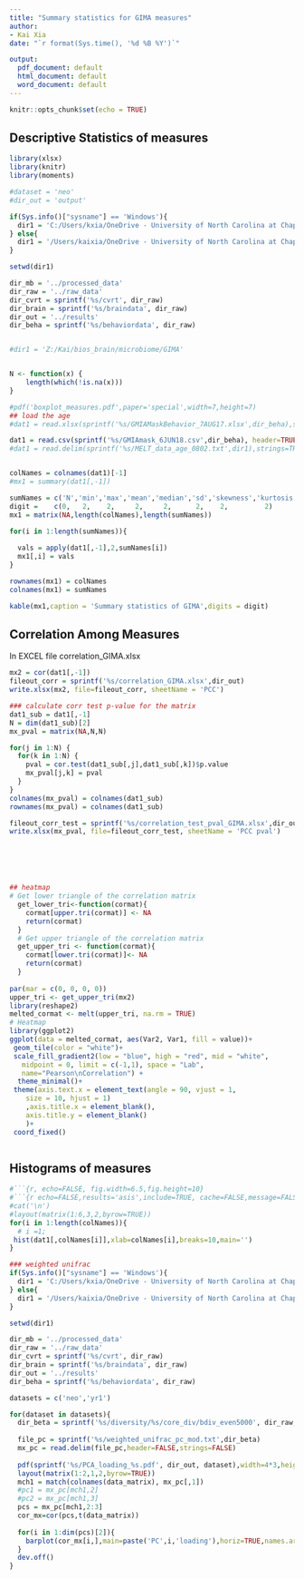 ```yaml
---
title: "Summary statistics for GIMA measures"
author:
- Kai Xia
date: "`r format(Sys.time(), '%d %B %Y')`"

output:
  pdf_document: default
  html_document: default
  word_document: default
---
```


```r
knitr::opts_chunk$set(echo = TRUE)
```

## Descriptive Statistics of measures

```r
library(xlsx)
library(knitr)
library(moments)

#dataset = 'neo'
#dir_out = 'output'

if(Sys.info()["sysname"] == 'Windows'){
  dir1 = 'C:/Users/kxia/OneDrive - University of North Carolina at Chapel Hill/github/gmia/scripts'
} else{
  dir1 = '/Users/kaixia/OneDrive - University of North Carolina at Chapel Hill/github/gmia/scripts'
}

setwd(dir1)

dir_mb = '../processed_data'
dir_raw = '../raw_data'
dir_cvrt = sprintf('%s/cvrt', dir_raw)
dir_brain = sprintf('%s/braindata', dir_raw)
dir_out = '../results'
dir_beha = sprintf('%s/behaviordata', dir_raw)


#dir1 = 'Z:/Kai/bios_brain/microbiome/GIMA'


N <- function(x) {
    length(which(!is.na(x)))
}

#pdf('boxplot_measures.pdf',paper='special',width=7,height=7)
## load the age
#dat1 = read.xlsx(sprintf('%s/GMIAMaskBehavior_7AUG17.xlsx',dir_beha),sheetName = 'MaskScoresDescriptiveStats',header=TRUE)

dat1 = read.csv(sprintf('%s/GMIAmask_6JUN18.csv',dir_beha), header=TRUE)
#dat1 = read.delim(sprintf('%s/MELT_data_age_0802.txt',dir1),strings=TRUE,header=TRUE)


colNames = colnames(dat1)[-1]
#mx1 = summary(dat1[,-1])

sumNames = c('N','min','max','mean','median','sd','skewness','kurtosis')
digit =    c(0,   2,    2,     2,     2,      2,    2,         2)
mx1 = matrix(NA,length(colNames),length(sumNames))

for(i in 1:length(sumNames)){
  
  vals = apply(dat1[,-1],2,sumNames[i])
  mx1[,i] = vals
}

rownames(mx1) = colNames
colnames(mx1) = sumNames

kable(mx1,caption = 'Summary statistics of GIMA',digits = digit)

```



## Correlation Among Measures
In EXCEL file correlation_GIMA.xlsx

```r
mx2 = cor(dat1[,-1])
fileout_corr = sprintf('%s/correlation_GIMA.xlsx',dir_out)
write.xlsx(mx2, file=fileout_corr, sheetName = 'PCC')

### calculate corr test p-value for the matrix
dat1_sub = dat1[,-1]
N = dim(dat1_sub)[2]
mx_pval = matrix(NA,N,N)

for(j in 1:N) {
  for(k in 1:N) {
    pval = cor.test(dat1_sub[,j],dat1_sub[,k])$p.value
    mx_pval[j,k] = pval
  }
}
colnames(mx_pval) = colnames(dat1_sub)
rownames(mx_pval) = colnames(dat1_sub)

fileout_corr_test = sprintf('%s/correlation_test_pval_GIMA.xlsx',dir_out)
write.xlsx(mx_pval, file=fileout_corr_test, sheetName = 'PCC pval')






## heatmap
# Get lower triangle of the correlation matrix
  get_lower_tri<-function(cormat){
    cormat[upper.tri(cormat)] <- NA
    return(cormat)
  }
  # Get upper triangle of the correlation matrix
  get_upper_tri <- function(cormat){
    cormat[lower.tri(cormat)]<- NA
    return(cormat)
  }
  
par(mar = c(0, 0, 0, 0))
upper_tri <- get_upper_tri(mx2)
library(reshape2)
melted_cormat <- melt(upper_tri, na.rm = TRUE)
# Heatmap
library(ggplot2)
ggplot(data = melted_cormat, aes(Var2, Var1, fill = value))+
 geom_tile(color = "white")+
 scale_fill_gradient2(low = "blue", high = "red", mid = "white", 
   midpoint = 0, limit = c(-1,1), space = "Lab", 
   name="Pearson\nCorrelation") +
  theme_minimal()+ 
 theme(axis.text.x = element_text(angle = 90, vjust = 1, 
    size = 10, hjust = 1)
    ,axis.title.x = element_blank(),
    axis.title.y = element_blank()
    )+
 coord_fixed()



```




## Histograms of measures
```r
#```{r, echo=FALSE, fig.width=6.5,fig.height=10}
#```{r echo=FALSE,results='asis',include=TRUE, cache=FALSE,message=FALSE}
#cat('\n') 
#layout(matrix(1:6,3,2,byrow=TRUE))
for(i in 1:length(colNames)){
  # i =1;
 hist(dat1[,colNames[i]],xlab=colNames[i],breaks=10,main='') 
}


```




```r
### weighted unifrac
if(Sys.info()["sysname"] == 'Windows'){
  dir1 = 'C:/Users/kxia/OneDrive - University of North Carolina at Chapel Hill/github/gmia/scripts'
} else{
  dir1 = '/Users/kaixia/OneDrive - University of North Carolina at Chapel Hill/github/gmia/scripts'
}

setwd(dir1)

dir_mb = '../processed_data'
dir_raw = '../raw_data'
dir_cvrt = sprintf('%s/cvrt', dir_raw)
dir_brain = sprintf('%s/braindata', dir_raw)
dir_out = '../results'
dir_beha = sprintf('%s/behaviordata', dir_raw)

datasets = c('neo','yr1')

for(dataset in datasets){
  dir_beta = sprintf('%s/diversity/%s/core_div/bdiv_even5000', dir_raw, dataset)
  
  file_pc = sprintf('%s/weighted_unifrac_pc_mod.txt',dir_beta)
  mx_pc = read.delim(file_pc,header=FALSE,strings=FALSE)
  
  pdf(sprintf('%s/PCA_loading_%s.pdf', dir_out, dataset),width=4*3,height=4*5,paper='special')
  layout(matrix(1:2,1,2,byrow=TRUE))
  mch1 = match(colnames(data_matrix), mx_pc[,1])
  #pc1 = mx_pc[mch1,2]
  #pc2 = mx_pc[mch1,3]
  pcs = mx_pc[mch1,2:3]
  cor_mx=cor(pcs,t(data_matrix))
  
  for(i in 1:dim(pcs)[2]){
    barplot(cor_mx[i,],main=paste('PC',i,'loading'),horiz=TRUE,names.arg=genusNames,las=2,cex.names = 0.7,xlab='Corerlation Coefficient')
  }  
  dev.off()
}
```



